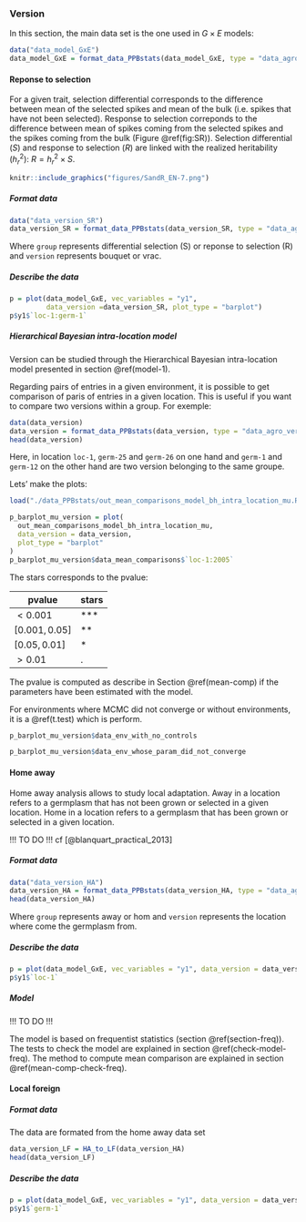 ### Version {#version}

In this section, the main data set is the one used in $G \times E$ models:

```r
data("data_model_GxE")
data_model_GxE = format_data_PPBstats(data_model_GxE, type = "data_agro")
```


#### Reponse to selection

For a given trait, selection differential corresponds to the difference between mean of the selected spikes and
mean of the bulk (i.e. spikes that have not been selected). 
Response to selection correponds to the difference between mean of spikes coming from the selected spikes and the spikes coming from the bulk (Figure \@ref(fig:SR)).
Selection differential ($S$) and response to selection ($R$) are linked with the realized heritability ($h^2_r$):
$R = h^2_r \times S$.

```r
knitr::include_graphics("figures/SandR_EN-7.png")
```

##### Format data
```r
data("data_version_SR")
data_version_SR = format_data_PPBstats(data_version_SR, type = "data_agro_version")
```
Where `group` represents differential selection (S) or reponse to selection (R) and `version` represents bouquet or vrac.


##### Describe the data

```r
p = plot(data_model_GxE, vec_variables = "y1", 
         data_version =data_version_SR, plot_type = "barplot")
p$y1$`loc-1:germ-1`
```


##### Hierarchical Bayesian intra-location model

Version can be studied through the Hierarchical Bayesian intra-location model presented in section \@ref(model-1).

Regarding pairs of entries in a given environment, 
it is possible to get comparison of paris of entries in a given location.
This is useful if you want to compare two versions within a group.
For exemple:
```r
data(data_version)
data_version = format_data_PPBstats(data_version, type = "data_agro_version")
head(data_version)
```

Here, in location `loc-1`, `germ-25` and `germ-26` on one hand and `germ-1` and `germ-12` on the other hand are two version belonging to the same groupe.

Lets' make the plots:
```r
load("./data_PPBstats/out_mean_comparisons_model_bh_intra_location_mu.RData")

p_barplot_mu_version = plot(
  out_mean_comparisons_model_bh_intra_location_mu,
  data_version = data_version,
  plot_type = "barplot"
)
p_barplot_mu_version$data_mean_comparisons$`loc-1:2005`
```

The stars corresponds to the pvalue:

| pvalue | stars |
| --- | --- |
| $< 0.001$ | *** |
| $[0.001 , 0.05]$ | ** |
| $[0.05 , 0.01]$ | * |
| $> 0.01$ | . |


The pvalue is computed as describe in Section \@ref(mean-comp) if the parameters have been estimated with the model.

For environments where MCMC did not converge or without environments, it is a \@ref(t.test) which is perform.

```r
p_barplot_mu_version$data_env_with_no_controls
```

```r
p_barplot_mu_version$data_env_whose_param_did_not_converge
```


#### Home away {#home-away}

Home away analysis allows to study local adaptation.
Away in a location refers to a germplasm that has not been grown or selected in a given location.
Home in a location refers to a germplasm that has been grown or selected in a given location.


!!! TO DO !!!
cf [@blanquart_practical_2013]


##### Format data

```r
data("data_version_HA")
data_version_HA = format_data_PPBstats(data_version_HA, type = "data_agro_version")
head(data_version_HA)
```
Where `group` represents away or hom and `version` represents the location where come the germplasm from.

##### Describe the data

```r
p = plot(data_model_GxE, vec_variables = "y1", data_version = data_version_HA, plot_type = "barplot")
p$y1$`loc-1`
```

##### Model 

!!! TO DO !!!

The model is based on frequentist statistics (section \@ref(section-freq)).
The tests to check the model are explained in section \@ref(check-model-freq).
The method to compute mean comparison are explained in section \@ref(mean-comp-check-freq).

#### Local foreign {#local-foreign}

##### Format data
The data are formated from the home away data set

```r
data_version_LF = HA_to_LF(data_version_HA)
head(data_version_LF)
```

##### Describe the data

```r
p = plot(data_model_GxE, vec_variables = "y1", data_version = data_version_LF, plot_type = "barplot")
p$y1$`germ-1`
```


